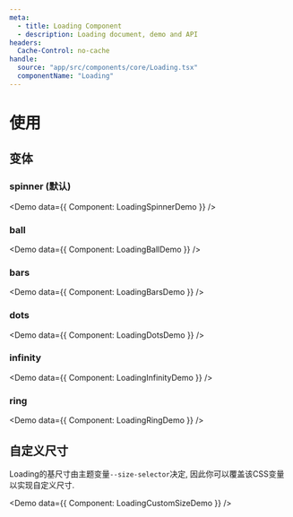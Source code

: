 ```yaml
---
meta:
  - title: Loading Component
  - description: Loading document, demo and API
headers:
  Cache-Control: no-cache
handle:
  source: "app/src/components/core/Loading.tsx"
  componentName: "Loading"
---
```



# 使用

## 变体

### spinner (默认)

<Demo data={{ Component: LoadingSpinnerDemo }} />

### ball

<Demo data={{ Component: LoadingBallDemo }} />

### bars

<Demo data={{ Component: LoadingBarsDemo }} />

### dots

<Demo data={{ Component: LoadingDotsDemo }} />

### infinity

<Demo data={{ Component: LoadingInfinityDemo }} />

### ring

<Demo data={{ Component: LoadingRingDemo }} />

## 自定义尺寸

Loading的基尺寸由主题变量`--size-selector`决定, 因此你可以覆盖该CSS变量以实现自定义尺寸.

<Demo data={{ Component: LoadingCustomSizeDemo }} />
